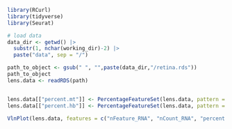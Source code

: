 ```r
library(RCurl)
library(tidyverse)
library(Seurat)
```

```r
# load data
data_dir <- getwd() |>
  substr(1, nchar(working_dir)-2) |>
  paste("data", sep = "/")

path_to_object <- gsub(" ", "",paste(data_dir,"/retina.rds"))
path_to_object
lens.data <- readRDS(path)



```

```r

lens.data[["percent.mt"]] <- PercentageFeatureSet(lens.data, pattern = "^MT-")
lens.data[["percent.hb"]] <- PercentageFeatureSet(lens.data, pattern = "^HB")

VlnPlot(lens.data, features = c("nFeature_RNA", "nCount_RNA", "percent.mt","percent.hb"), ncol = 4)
```
